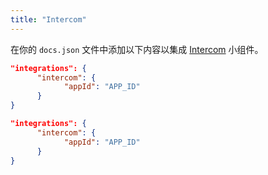 ```yaml
---
title: "Intercom"
---
```


在你的 `docs.json` 文件中添加以下内容以集成 [Intercom](https://www.intercom.com) 小组件。

<CodeGroup>

```json Integration options in docs.json
"integrations": {
      "intercom": {
            "appId": "APP_ID"
      }
}
```

```json Example
"integrations": {
      "intercom": {
            "appId": "APP_ID"
      }
}
```

</CodeGroup>
